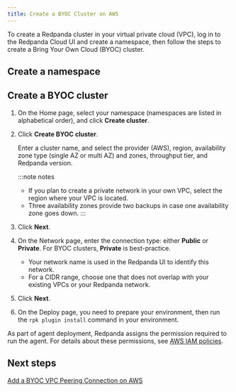 ```yaml
---
title: Create a BYOC Cluster on AWS
---
```


<head>
    <meta name="title" content="Create a BYOC Cluster on AWS | Redpanda Docs"/>
    <meta name="description" content="Use the Redpanda Cloud UI to create a BYOC cluster."/>
    <link rel="canonical" href="https://docs.redpanda.com/docs/deploy/deployment-option/cloud/create-byoc-cluster-aws/" />
</head>


To create a Redpanda cluster in your virtual private cloud (VPC), log in to the Redpanda Cloud UI
and create a namespace, then follow the steps to create a Bring Your Own Cloud
(BYOC) cluster.

## Create a namespace

<CreateNamespace/>

## Create a BYOC cluster

1. On the Home page, select your namespace (namespaces are listed in alphabetical order), and click **Create cluster**.
2. Click **Create BYOC cluster**.

   Enter a cluster name, and select the provider (AWS), region, availability zone type (single AZ or multi AZ) and zones, throughput tier, and Redpanda version. 
   
   :::note notes
   - If you plan to create a private network in your own VPC, select the region where your VPC is located.
   - Three availability zones provide two backups in case one availability zone goes down.
   :::

3.  Click **Next**.
   
4.  On the Network page, enter the connection type: either **Public** or **Private**. For BYOC clusters, **Private** is best-practice. 

    - Your network name is used in the Redpanda UI to identify this network. 
    - For a CIDR range, choose one that does not overlap with your existing VPCs or your Redpanda network.
5.  Click **Next**.
6.  On the Deploy page, you need to prepare your environment, then run the `rpk plugin install` command in your environment.

   As part of agent deployment, Redpanda assigns the permission required to run the agent. For details about these permissions, see [AWS IAM policies](../security/authorization/cloud-iam-policies#aws-iam-policies).

## Next steps

[Add a BYOC VPC Peering Connection on AWS](vpc-peering-aws.mdx)